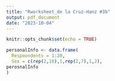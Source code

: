 ```yaml
---
title: "Rworksheet_de la Cruz-Hanz #3b"
output: pdf_document
date: "2023-10-04"
---
```


```r
knitr::opts_chunk$set(echo = TRUE)
```


```r
personalInfo <- data.frame(
  Respoondents = 1:20,
  Sex = c(rep(2,10),1,rep(2,7),1,2),
perosnalInfo
)
```

